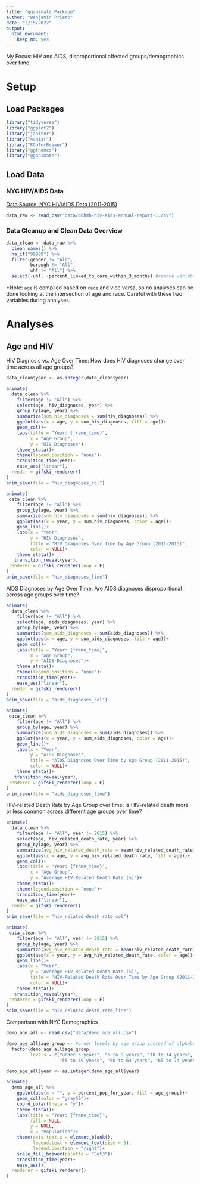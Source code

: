 ```yaml
---
title: "gganimate Package"
author: "Benjamin Prieto"
date: "2/15/2022"
output: 
  html_document: 
    keep_md: yes
---
```


My Focus: HIV and AIDS, disproportional affected groups/demographics over time

# Setup

## Load Packages
```r
library("tidyverse")
library("ggplot2")
library("janitor")
library("naniar")
library("RColorBrewer")
library("ggthemes")
library("gganimate")
```

## Load Data  

### NYC HIV/AIDS Data

[Data Source: NYC HIV/AIDS Data (2011-2015)](https://data.world/city-of-ny/fju2-rdad)
```r
data_raw <- read_csv("data/dohmh-hiv-aids-annual-report-1.csv") 
```

### Data Cleanup and Clean Data Overview

```r
data_clean <- data_raw %>% 
  clean_names() %>% 
  na_if("99999") %>% 
  filter(gender != "All",
         borough != "All",
         uhf != "All") %>% 
  select(-uhf, -percent_linked_to_care_within_3_months) #remove variables not of interest
```

*Note: `age` is compiled based on `race` and vice versa, so no analyses can be done looking at the intersection of age and race. Careful with these two variables during analyses.

# Analyses

## Age and HIV

HIV Diagnosis vs. Age Over Time: How does HIV diagnoses change over time across all age groups?

```r
data_clean$year <- as.integer(data_clean$year)
```

```r
animate(
  data_clean %>% 
    filter(age != "All") %>% 
    select(age, hiv_diagnoses, year) %>% 
    group_by(age, year) %>% 
    summarize(sum_hiv_diagnoses = sum(hiv_diagnoses)) %>% 
    ggplot(aes(x = age, y = sum_hiv_diagnoses, fill = age))+
    geom_col()+
    labs(title = "Year: {frame_time}",
         x = "Age Group",
         y = "HIV Diagnoses")+
    theme_stata()+
    theme(legend.position = "none")+
    transition_time(year)+
    ease_aes("linear"),
  render = gifski_renderer()
)
anim_save(file = "hiv_diagnoses_col")
```

```r
animate( 
 data_clean %>% 
    filter(age != "All") %>% 
    group_by(age, year) %>% 
    summarize(sum_hiv_diagnoses = sum(hiv_diagnoses)) %>% 
    ggplot(aes(x = year, y = sum_hiv_diagnoses, color = age))+
    geom_line()+
    labs(x = "Year",
         y = "HIV Diagnoses",
         title = "HIV Diagnoses Over Time by Age Group (2011-2015)",
         color = NULL)+
    theme_stata()+
   transition_reveal(year),
 renderer = gifski_renderer(loop = F)
)
anim_save(file = "hiv_diagnoses_line")
```


AIDS Diagnoses by Age Over Time: Are AIDS diagnoses disproportional across age groups over time?

```r
animate(
  data_clean %>% 
    filter(age != "All") %>% 
    select(age, aids_diagnoses, year) %>% 
    group_by(age, year) %>% 
    summarize(sum_aids_diagnoses = sum(aids_diagnoses)) %>% 
    ggplot(aes(x = age, y = sum_aids_diagnoses, fill = age))+
    geom_col()+
    labs(title = "Year: {frame_time}",
         x = "Age Group",
         y = "AIDS Diagnoses")+
    theme_stata()+
    theme(legend.position = "none")+
    transition_time(year)+
    ease_aes("linear"),
  render = gifski_renderer()
)
anim_save(file = "aids_diagnoses_col")
```

```r
animate( 
 data_clean %>% 
    filter(age != "All") %>% 
    group_by(age, year) %>% 
    summarize(sum_aids_diagnoses = sum(aids_diagnoses)) %>% 
    ggplot(aes(x = year, y = sum_aids_diagnoses, color = age))+
    geom_line()+
    labs(x = "Year",
         y = "AIDS Diagnoses",
         title = "AIDS Diagnoses Over Time by Age Group (2011-2015)",
         color = NULL)+
    theme_stata()+
   transition_reveal(year),
 renderer = gifski_renderer(loop = F)
)
anim_save(file = "aids_diagnoses_line")
```


HIV-related Death Rate by Age Group over time: Is HIV-related death more or less common across different age groups over time?

```r
animate(
  data_clean %>% 
    filter(age != "All", year != 2015) %>% 
    select(age, hiv_related_death_rate, year) %>% 
    group_by(age, year) %>% 
    summarize(avg_hiv_related_death_rate = mean(hiv_related_death_rate)) %>% 
    ggplot(aes(x = age, y = avg_hiv_related_death_rate, fill = age))+
    geom_col()+
    labs(title = "Year: {frame_time}",
         x = "Age Group",
         y = "Average HIV-Related Death Rate (%)")+
    theme_stata()+
    theme(legend.position = "none")+
    transition_time(year)+
    ease_aes("linear"),
  render = gifski_renderer()
)
anim_save(file = "hiv_related-death_rate_col")
```

```r
animate( 
 data_clean %>% 
    filter(age != "All", year != 2015) %>% 
    group_by(age, year) %>% 
    summarize(avg_hiv_related_death_rate = mean(hiv_related_death_rate)) %>% 
    ggplot(aes(x = year, y = avg_hiv_related_death_rate, color = age))+
    geom_line()+
    labs(x = "Year",
         y = "Average HIV-Related Death Rate (%)",
         title = "HIV-Related Death Rate Over Time by Age Group (2011-2014)",
         color = NULL)+
    theme_stata()+
   transition_reveal(year),
 renderer = gifski_renderer(loop = F)
)
anim_save(file = "hiv_related_death_rate_line")
```

Comparison with NYC Demographics
```r
demo_age_all <- read_csv("data/demo_age_all.csv")
```

```r
demo_age_all$age_group <- #order levels by age group instead of alphabetical
  factor(demo_age_all$age_group, 
         levels = c("under 5 years", "5 to 9 years", "10 to 14 years", "15 to 19 years", "20 to 24 years", "25 to 34 years", "35 to 44 years", "45 to 54 years",
                    "55 to 59 years", "60 to 64 years", "65 to 74 years", "75 to 84 years", "85 years and over"))
```

```r
demo_age_all$year <- as.integer(demo_age_all$year)
```

```r
animate(
  demo_age_all %>% 
    ggplot(aes(x = "", y = percent_pop_for_year, fill = age_group))+
    geom_col(color = "gray50")+
    coord_polar(theta = "y")+
    theme_stata()+
    labs(title = "Year: {frame_time}",
         fill = NULL,
         y = NULL,
         x = "Population")+
    theme(axis.text.x = element_blank(),
          legend.text = element_text(size = 9),
          legend.position = "right")+
    scale_fill_brewer(palette = "Set3")+
    transition_time(year)+
    ease_aes(),
  renderer = gifski_renderer()
)
```